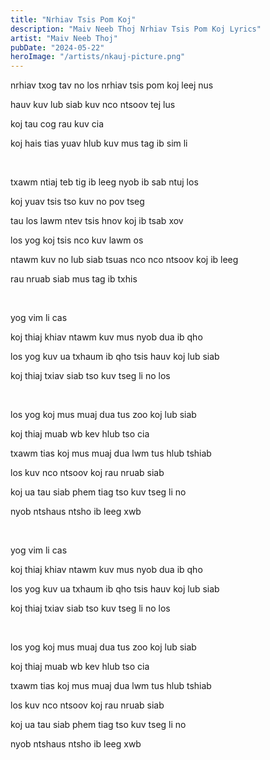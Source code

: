 ```yaml
---
title: "Nrhiav Tsis Pom Koj"
description: "Maiv Neeb Thoj Nrhiav Tsis Pom Koj Lyrics"
artist: "Maiv Neeb Thoj"
pubDate: "2024-05-22"
heroImage: "/artists/nkauj-picture.png"
---
```


nrhiav txog tav no los nrhiav tsis pom koj leej nus

hauv kuv lub siab kuv nco ntsoov tej lus

koj tau cog rau kuv cia

koj hais tias yuav hlub kuv mus tag ib sim li

<br />

txawm ntiaj teb tig ib leeg nyob ib sab ntuj los

koj yuav tsis tso kuv no pov tseg

tau los lawm ntev tsis hnov koj ib tsab xov

los yog koj tsis nco kuv lawm os

ntawm kuv no lub siab tsuas nco nco ntsoov koj ib leeg

rau nruab siab mus tag ib txhis

<br />

yog vim li cas

koj thiaj khiav ntawm kuv mus nyob dua ib qho

los yog kuv ua txhaum ib qho tsis hauv koj lub siab

koj thiaj txiav siab tso kuv tseg li no los

<br />

los yog koj mus muaj dua tus zoo koj lub siab

koj thiaj muab wb kev hlub tso cia

txawm tias koj mus muaj dua lwm tus hlub tshiab

los kuv nco ntsoov koj rau nruab siab

koj ua tau siab phem tiag tso kuv tseg li no

nyob ntshaus ntsho ib leeg xwb

<br />

yog vim li cas

koj thiaj khiav ntawm kuv mus nyob dua ib qho

los yog kuv ua txhaum ib qho tsis hauv koj lub siab

koj thiaj txiav siab tso kuv tseg li no los

<br />

los yog koj mus muaj dua tus zoo koj lub siab

koj thiaj muab wb kev hlub tso cia

txawm tias koj mus muaj dua lwm tus hlub tshiab

los kuv nco ntsoov koj rau nruab siab

koj ua tau siab phem tiag tso kuv tseg li no

nyob ntshaus ntsho ib leeg xwb
